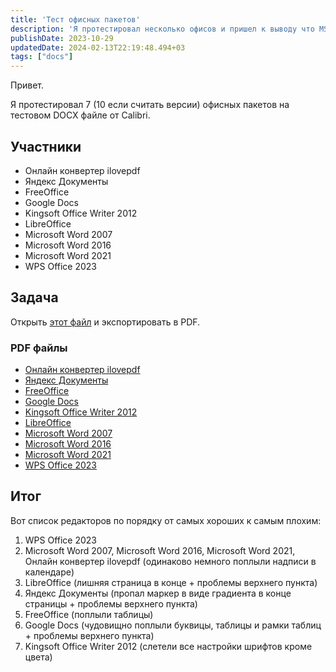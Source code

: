 ```yaml
---
title: 'Тест офисных пакетов'
description: 'Я протестировал несколько офисов и пришел к выводу что MS Office не самый лучший'
publishDate: 2023-10-29
updatedDate: 2024-02-13T22:19:48.494+03
tags: ["docs"]
---
```


Привет.

Я протестировал 7 (10 если считать версии) офисных пакетов на тестовом DOCX файле от Calibri.

## Участники

- Онлайн конвертер ilovepdf
- Яндекс Документы
- FreeOffice
- Google Docs
- Kingsoft Office Writer 2012
- LibreOffice
- Microsoft Word 2007
- Microsoft Word 2016
- Microsoft Word 2021
- WPS Office 2023

## Задача

Открыть [этот файл](/uploads/test-of-offices/testing_file.docx) и экспортировать в PDF.

### PDF файлы

- [Онлайн конвертер ilovepdf](/uploads/test-of-offices/online_converter_ilovepdf.pdf)
- [Яндекс Документы](/uploads/test-of-offices/yandex_docs.pdf)
- [FreeOffice](/uploads/test-of-offices/freeoffice.pdf)
- [Google Docs](/uploads/test-of-offices/google_docs.pdf)
- [Kingsoft Office Writer 2012](/uploads/test-of-offices/kingsoft_office_writer_2012.pdf)
- [LibreOffice](/uploads/test-of-offices/libreoffice.pdf)
- [Microsoft Word 2007](/uploads/test-of-offices/microsoft_word_2007.pdf)
- [Microsoft Word 2016](/uploads/test-of-offices/microsoft_word_2016.pdf)
- [Microsoft Word 2021](/uploads/test-of-offices/microsoft_word_2021.pdf)
- [WPS Office 2023](/uploads/test-of-offices/wps_office_2023.pdf)

## Итог

Вот список редакторов по порядку от самых хороших к самым плохим:

1. WPS Office 2023
2. Microsoft Word 2007, Microsoft Word 2016, Microsoft Word 2021, Онлайн конвертер ilovepdf (одинаково немного поплыли надписи в календаре)
3. LibreOffice (лишняя страница в конце + проблемы верхнего пункта)
4. Яндекс Документы (пропал маркер в виде градиента в конце страницы + проблемы верхнего пункта)
5. FreeOffice (поплыли таблицы)
6. Google Docs (чудовищно поплыли буквицы, таблицы и рамки таблиц + проблемы верхнего пункта)
7. Kingsoft Office Writer 2012 (слетели все настройки шрифтов кроме цвета)
